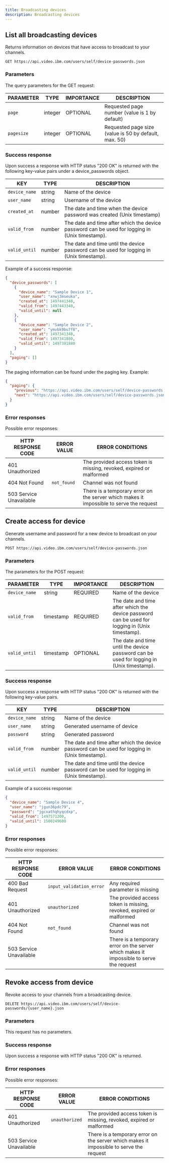 ```yaml
---
title: Broadcasting devices
description: Broadcasting devices
---
```


## List all broadcasting devices

Returns information on devices that have access to broadcast to your channels.

```
GET https://api.video.ibm.com/users/self/device-passwords.json
```

### Parameters

The query parameters for the GET request:

| PARAMETER  | TYPE    | IMPORTANCE | DESCRIPTION                                           |
| ---------- | ------- | ---------- | ----------------------------------------------------- |
| `page`     | integer | OPTIONAL   | Requested page number (value is 1 by default)         |
| `pagesize` | integer | OPTIONAL   | Requested page size (value is 50 by default, max. 50) |

### Success response

Upon success a response with HTTP status "200 OK" is returned with the following key-value pairs under a device_passwords object.

| KEY           | TYPE   | DESCRIPTION                                                                                    |
| ------------- | ------ | ---------------------------------------------------------------------------------------------- |
| `device_name` | string | Name of the device                                                                             |
| `user_name`   | string | Username of the device                                                                         |
| `created_at`  | number | The date and time when the device password was created (Unix timestamp)                        |
| `valid_from`  | number | The date and time after which the device password can be used for logging in (Unix timestamp). |
| `valid_until` | number | The date and time until the device password can be used for logging in (Unix timestamp).       |

Example of a success response:

```json
{
  "device_passwords": [
    {
      "device_name": "Sample Device 1",
      "user_name": "xnwj3mseuka",
      "created_at": 1497441340,
      "valid_from": 1497443340,
      "valid_until": null
    },
    {
      "device_name": "Sample Device 2",
      "user_name": "ymvbk9bu7f8",
      "created_at": 1497341340,
      "valid_from": 1497341880,
      "valid_until": 1497381880
    }
  ],
  "paging": []
}
```

The paging information can be found under the paging key. Example:

```json
{
  "paging": {
    "previous": "https://api.video.ibm.com/users/self/device-passwords.json?pagesize=PAGE_SIZE&page=PREVIOUS_PAGE",
    "next": "https://api.video.ibm.com/users/self/device-passwords.json?pagesize=PAGE_SIZE&page=NEXT_PAGE"
  }
}
```

### Error responses

Possible error responses:

| HTTP RESPONSE CODE      | ERROR VALUE | ERROR CONDITIONS                                                                        |
| ----------------------- | ----------- | --------------------------------------------------------------------------------------- |
| 401 Unauthorized        |             | The provided access token is missing, revoked, expired or malformed                     |
| 404 Not Found           | `not_found` | Channel was not found                                                                   |
| 503 Service Unavailable |             | There is a temporary error on the server which makes it impossible to serve the request |

## Create access for device

Generate username and password for a new device to broadcast on your channels.

```
POST https://api.video.ibm.com/users/self/device-passwords.json
```

### Parameters

The parameters for the POST request:

| PARAMETER     | TYPE      | IMPORTANCE | DESCRIPTION                                                                                    |
| ------------- | --------- | ---------- | ---------------------------------------------------------------------------------------------- |
| `device_name` | string    | REQUIRED   | Name of the device                                                                             |
| `valid_from`  | timestamp | REQUIRED   | The date and time after which the device password can be used for logging in (Unix timestamp). |
| `valid_until` | timestamp | OPTIONAL   | The date and time until the device password can be used for logging in (Unix timestamp).       |

### Success response

Upon success a response with HTTP status "200 OK" is returned with the following key-value pairs.

| KEY           | TYPE   | DESCRIPTION                                                                                    |
| ------------- | ------ | ---------------------------------------------------------------------------------------------- |
| `device_name` | string | Name of the device                                                                             |
| `user_name`   | string | Generated username of device                                                                   |
| `password`    | string | Generated password                                                                             |
| `valid_from`  | number | The date and time after which the device password can be used for logging in (Unix timestamp). |
| `valid_until` | number | The date and time until the device password can be used for logging in (Unix timestamp).       |

Example of a success response:

```json
{
  "device_name": "Sample Device 4",
  "user_name": "jgun36pdc79",
  "password": "jgcxathqhyqcdxp",
  "valid_from": 1497571200,
  "valid_until": 1500249600
}
```

### Error responses

Possible error responses:

| HTTP RESPONSE CODE      | ERROR VALUE              | ERROR CONDITIONS                                                                        |
| ----------------------- | ------------------------ | --------------------------------------------------------------------------------------- |
| 400 Bad Request         | `input_validation_error` | Any required parameter is missing                                                       |
| 401 Unauthorized        | `unauthorized`           | The provided access token is missing, revoked, expired or malformed                     |
| 404 Not Found           | `not_found`              | Channel was not found                                                                   |
| 503 Service Unavailable |                          | There is a temporary error on the server which makes it impossible to serve the request |

## Revoke access from device

Revoke access to your channels from a broadcasting device.

```
DELETE https://api.video.ibm.com/users/self/device-passwords/{user_name}.json
```

### Parameters

This request has no parameters.

### Success response

Upon success a response with HTTP status "200 OK" is returned.

### Error responses

Possible error responses:

| HTTP RESPONSE CODE      | ERROR VALUE  | ERROR CONDITIONS                                                                        |
| ----------------------- | ------------ | --------------------------------------------------------------------------------------- |
| 401 Unauthorized        | `unauthorized` | The provided access token is missing, revoked, expired or malformed                     |
| 503 Service Unavailable |              | There is a temporary error on the server which makes it impossible to serve the request |

